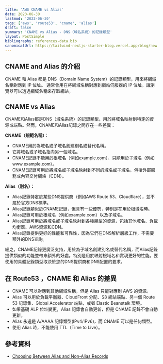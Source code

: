 ```yaml
---
title: 'AWS CNAME vs Alias'
date: 2023-06-30
lastmod: '2023-06-30'
tags: ['aws', 'route53', 'cname', 'alias']
draft: false
summary: 'CNAME vs Alias - DNS（域名系統）的記錄類型'
layout: PostSimple
bibliography: references-data.bib
canonicalUrl: https://tailwind-nextjs-starter-blog.vercel.app/blog/new-features-in-v1/
---
```


## CNAME and Alias 的介紹

CNAME 和 Alias 都是 DNS（Domain Name System）的記錄類型，用來將網域名稱對應到 IP 位址。
通常會用在將網域名稱對應到網站伺服器的 IP 位址，讓瀏覽器可以透過網域名稱來存取網站。

## CNAME vs Alias

CNAME和Alias都是DNS（域名系統）的記錄類型，用於將域名映射到特定的資源或端點。然而，CNAME和Alias記錄之間存在一些差異：

**CNAME（規範名稱）：**
- CNAME用於為域名或子域名創建別名或替代名稱。
- 它將域名或子域名指向另一個域名。
- CNAME記錄不能用於根域名（例如example.com），只能用於子域名（例如www.example.com）。
- CNAME記錄可用於將域名或子域名映射到不同的域名或子域名，包括外部服務或內容交付網絡（CDN）。

**Alias（別名）：**
- Alias記錄特定於某些DNS提供商（例如AWS Route 53、Cloudflare），並不屬於官方DNS標準。
- Alias記錄類似於CNAME記錄，但具有一些優勢，特別是在用於根域名時。
- Alias記錄可用於根域名（例如example.com）以及子域名。
- Alias記錄可用於將域名或子域名映射到各種類型的資源，包括其他域名、負載均衡器、AWS資源和CDN。
- Alias記錄提供更好的性能和可靠性，因為它們在DNS解析層級工作，不需要額外的DNS查詢。

總之，CNAME記錄更廣泛支持，用於為子域名創建別名或替代名稱，而Alias記錄提供類似的功能並帶來額外的好處，特別是用於映射根域名和實現更好的性能。要使用的具體記錄類型取決於您的DNS提供商和DNS配置的要求。

## 在 Route53 ，CNAME 和 Alias 的差異

- CNAME 可以對應到其他網域名稱，但是 Alias 只能對應到 AWS 的資源。
- Alias 可以用於負載平衡器、CloudFront 分配、S3 網站端點、另一個 Route 53 記錄集、Global Accelerator 端點，或者 Elastic Beanstalk 環境。
- 如果基礎 ALP 位址變更，Alias 記錄會自動更新，但是 CNAME 記錄不會自動更新。
- Alias 永遠是 A/AAAA 記錄類型(IPv4/IPv6)，而 CNAME 可以是任何類型。
- 使用 Alias 時，不能使用 TTL（Time to Live）。

## 參考資料

- [Choosing Between Alias and Non-Alias Records](https://docs.aws.amazon.com/Route53/latest/DeveloperGuide/resource-record-sets-choosing-alias-non-alias.html)